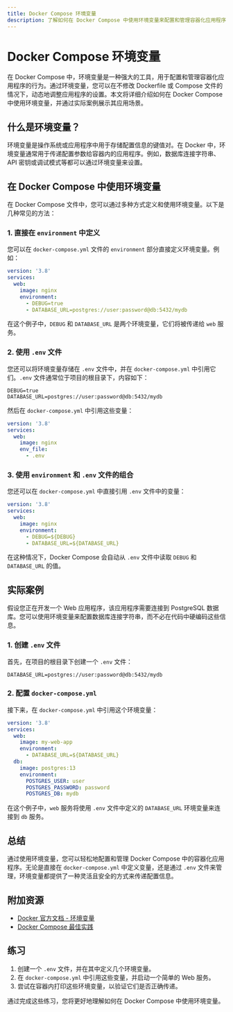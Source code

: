 ```yaml
---
title: Docker Compose 环境变量
description: 了解如何在 Docker Compose 中使用环境变量来配置和管理容器化应用程序。
---
```


# Docker Compose 环境变量

在 Docker Compose 中，环境变量是一种强大的工具，用于配置和管理容器化应用程序的行为。通过环境变量，您可以在不修改 Dockerfile 或 Compose 文件的情况下，动态地调整应用程序的设置。本文将详细介绍如何在 Docker Compose 中使用环境变量，并通过实际案例展示其应用场景。

## 什么是环境变量？

环境变量是操作系统或应用程序中用于存储配置信息的键值对。在 Docker 中，环境变量通常用于传递配置参数给容器内的应用程序。例如，数据库连接字符串、API 密钥或调试模式等都可以通过环境变量来设置。

## 在 Docker Compose 中使用环境变量

在 Docker Compose 文件中，您可以通过多种方式定义和使用环境变量。以下是几种常见的方法：

### 1. 直接在 `environment` 中定义

您可以在 `docker-compose.yml` 文件的 `environment` 部分直接定义环境变量。例如：

```yaml
version: '3.8'
services:
  web:
    image: nginx
    environment:
      - DEBUG=true
      - DATABASE_URL=postgres://user:password@db:5432/mydb
```

在这个例子中，`DEBUG` 和 `DATABASE_URL` 是两个环境变量，它们将被传递给 `web` 服务。

### 2. 使用 `.env` 文件

您还可以将环境变量存储在 `.env` 文件中，并在 `docker-compose.yml` 中引用它们。`.env` 文件通常位于项目的根目录下，内容如下：

```plaintext
DEBUG=true
DATABASE_URL=postgres://user:password@db:5432/mydb
```

然后在 `docker-compose.yml` 中引用这些变量：

```yaml
version: '3.8'
services:
  web:
    image: nginx
    env_file:
      - .env
```

### 3. 使用 `environment` 和 `.env` 文件的组合

您还可以在 `docker-compose.yml` 中直接引用 `.env` 文件中的变量：

```yaml
version: '3.8'
services:
  web:
    image: nginx
    environment:
      - DEBUG=${DEBUG}
      - DATABASE_URL=${DATABASE_URL}
```

在这种情况下，Docker Compose 会自动从 `.env` 文件中读取 `DEBUG` 和 `DATABASE_URL` 的值。

## 实际案例

假设您正在开发一个 Web 应用程序，该应用程序需要连接到 PostgreSQL 数据库。您可以使用环境变量来配置数据库连接字符串，而不必在代码中硬编码这些信息。

### 1. 创建 `.env` 文件

首先，在项目的根目录下创建一个 `.env` 文件：

```plaintext
DATABASE_URL=postgres://user:password@db:5432/mydb
```

### 2. 配置 `docker-compose.yml`

接下来，在 `docker-compose.yml` 中引用这个环境变量：

```yaml
version: '3.8'
services:
  web:
    image: my-web-app
    environment:
      - DATABASE_URL=${DATABASE_URL}
  db:
    image: postgres:13
    environment:
      POSTGRES_USER: user
      POSTGRES_PASSWORD: password
      POSTGRES_DB: mydb
```

在这个例子中，`web` 服务将使用 `.env` 文件中定义的 `DATABASE_URL` 环境变量来连接到 `db` 服务。

## 总结

通过使用环境变量，您可以轻松地配置和管理 Docker Compose 中的容器化应用程序。无论是直接在 `docker-compose.yml` 中定义变量，还是通过 `.env` 文件来管理，环境变量都提供了一种灵活且安全的方式来传递配置信息。

## 附加资源

- [Docker 官方文档 - 环境变量](https://docs.docker.com/compose/environment-variables/)
- [Docker Compose 最佳实践](https://docs.docker.com/compose/best-practices/)

## 练习

1. 创建一个 `.env` 文件，并在其中定义几个环境变量。
2. 在 `docker-compose.yml` 中引用这些变量，并启动一个简单的 Web 服务。
3. 尝试在容器内打印这些环境变量，以验证它们是否正确传递。

通过完成这些练习，您将更好地理解如何在 Docker Compose 中使用环境变量。